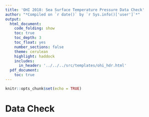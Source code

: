 ```yaml
---
title: 'OHI 2018: Sea Surface Temperature Pressure Data Check'
author: "*Compiled on `r date()` by `r Sys.info()['user']`*"
output: 
  html_document:
    code_folding: show
    toc: true
    toc_depth: 3
    toc_float: yes
    number_sections: false
    theme: cerulean
    highlight: haddock
    includes: 
      in_header: '../../../src/templates/ohi_hdr.html'
  pdf_document:
    toc: true
---
```


```r
knitr::opts_chunk$set(echo = TRUE)
```

# Data Check

```r

```

